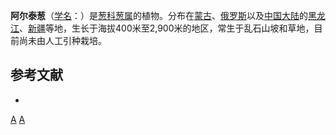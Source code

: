 {{Speciesbox 
| genus = Allium
| species = altaicum
| authority = Pall.
}}

'''阿尔泰葱'''（[[学名|学名]]：{{lang|la|''Allium altaicum''}}）是[[葱科|葱科]][[葱属|葱属]]的植物。分布在[[蒙古|蒙古]]、[[俄罗斯|俄罗斯]]以及[[中国大陆|中国大陆]]的[[黑龙江|黑龙江]]、[[新疆|新疆]]等地，生长于海拔400米至2,900米的地区，常生于乱石山坡和草地，目前尚未由人工引种栽培。

== 参考文献 ==
<div class="references-small">
* {{cite web| url =http://www.bioinfo.cn/db05/KmzwSpecies.php?action=view&id=425| title =阿尔泰葱| work =《中国高等植物数据库全库》| publisher =中国科学院微生物研究所| author =昆明植物研究所| accessdate =2009-02-21| deadurl =yes| archiveurl =https://web.archive.org/web/20160305003633/http://www.bioinfo.cn/db05/KmzwSpecies.php?action=view&id=425| archivedate =2016-03-05}}
</div>
{{Taxonbar}}

[[Category:葱属|A]]
[[Category:1773年描述的植物|A]]